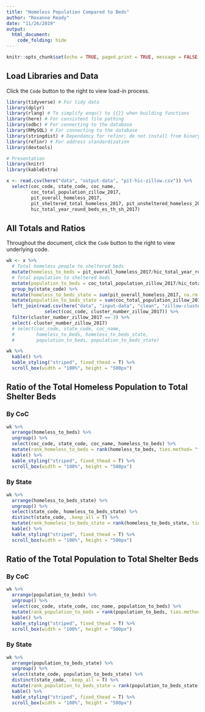 ```yaml
---
title: "Homeless Population Compared to Beds"
author: "Roxanne Ready"
date: "11/26/2019"
output: 
  html_document:
    code_folding: hide
---
```


```r
knitr::opts_chunk$set(echo = TRUE, paged.print = TRUE, message = FALSE, warning = FALSE)
```

## Load Libraries and Data

Click the `Code` button to the right to view load-in process.

```r

library(tidyverse) # For tidy data
library(dplyr)
library(rlang) # To simplify enqo() to {{}} when building functions
library(here) # For consistent file pathing
library(odbc) # For connecting to the database
library(RMySQL) # For connecting to the database
library(stringdist) # Dependancy for refinr; do not install from binary
library(refinr) # For address standardization
library(devtools)

# Presentation
library(knitr)
library(kableExtra)

```

```r

x <- read.csv(here("data", "output-data", "pit-hic-zillow.csv")) %>%
  select(coc_code, state_code, coc_name, 
         coc_total_population_zillow_2017, 
         pit_overall_homeless_2017, 
         pit_sheltered_total_homeless_2017, pit_unsheltered_homeless_2017, 
         hic_total_year_round_beds_es_th_sh_2017)

```

## All Totals and Ratios

Throughout the document, click the `Code` button to the right to view underlying code.

```r

wk <- x %>%
  # Total homeless people to sheltered beds
  mutate(homeless_to_beds = pit_overall_homeless_2017/hic_total_year_round_beds_es_th_sh_2017) %>%
  # Total population to sheltered beds
  mutate(population_to_beds = coc_total_population_zillow_2017/hic_total_year_round_beds_es_th_sh_2017) %>%
  group_by(state_code) %>%
  mutate(homeless_to_beds_state = sum(pit_overall_homeless_2017, na.rm = T)/sum(hic_total_year_round_beds_es_th_sh_2017, na.rm = T)) %>%
  mutate(population_to_beds_state = sum(coc_total_population_zillow_2017, na.rm = T)/sum(hic_total_year_round_beds_es_th_sh_2017, na.rm = T)) %>%
  left_join(read.csv(here("data", "input-data", "clean", "zillow-cluster.csv")) %>%
              select(coc_code, cluster_number_zillow_2017)) %>%
  filter(cluster_number_zillow_2017 == 3) %>%
  select(-cluster_number_zillow_2017)
  # select(coc_code, state_code, coc_name,
  #        homeless_to_beds, homeless_to_beds_state,
  #        population_to_beds, population_to_beds_state)

wk %>%
  kable() %>%
  kable_styling("striped", fixed_thead = T) %>%
  scroll_box(width = "100%", height = "500px")

```

## Ratio of the Total Homeless Population to Total Shelter Beds 

### By CoC

```r

wk %>%
  arrange(homeless_to_beds) %>%
  ungroup() %>%
  select(coc_code, state_code, coc_name, homeless_to_beds) %>%
  mutate(rank_homeless_to_beds = rank(homeless_to_beds, ties.method= "first")) %>%
  kable() %>%
  kable_styling("striped", fixed_thead = T) %>%
  scroll_box(width = "100%", height = "500px")

```

### By State

```r

wk %>%
  arrange(homeless_to_beds_state) %>%
  ungroup() %>%
  select(state_code, homeless_to_beds_state) %>%
  distinct(state_code, .keep_all = T) %>%
  mutate(rank_homeless_to_beds_state = rank(homeless_to_beds_state, ties.method= "first")) %>%
  kable() %>%
  kable_styling("striped", fixed_thead = T) %>%
  scroll_box(width = "100%", height = "500px")

```

## Ratio of the Total Population to Total Shelter Beds 

### By CoC

```r

wk %>%
  arrange(population_to_beds) %>%
  ungroup() %>%
  select(coc_code, state_code, coc_name, population_to_beds) %>%
  mutate(rank_population_to_beds = rank(population_to_beds, ties.method= "first")) %>%
  kable() %>%
  kable_styling("striped", fixed_thead = T) %>%
  scroll_box(width = "100%", height = "500px")

```

### By State

```r

wk %>%
  arrange(population_to_beds_state) %>%
  ungroup() %>%
  select(state_code, population_to_beds_state) %>%
  distinct(state_code, .keep_all = T) %>%
  mutate(rank_population_to_beds_state = rank(population_to_beds_state, ties.method= "first")) %>%
  kable() %>%
  kable_styling("striped", fixed_thead = T) %>%
  scroll_box(width = "100%", height = "500px")

```
